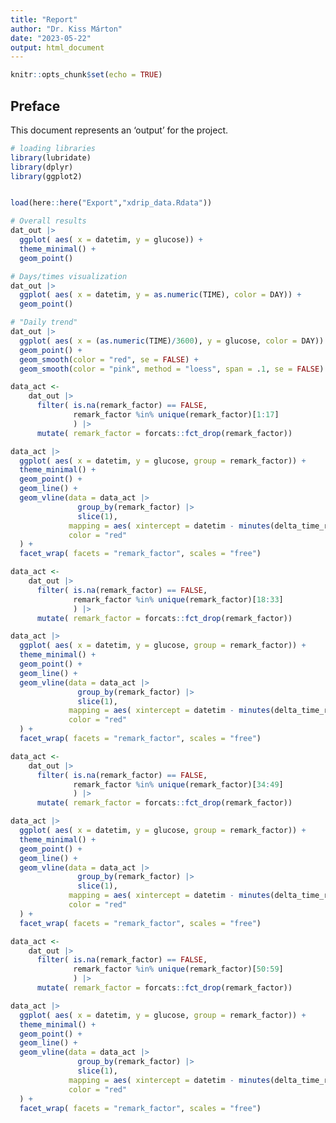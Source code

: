 ```yaml
---
title: "Report"
author: "Dr. Kiss Márton"
date: "2023-05-22"
output: html_document
---
```


```r
knitr::opts_chunk$set(echo = TRUE)
```

## Preface

This document represents an 'output' for the project.

```r
# loading libraries
library(lubridate)
library(dplyr)
library(ggplot2)


load(here::here("Export","xdrip_data.Rdata"))

```


```r

# Overall results
dat_out |>
  ggplot( aes( x = datetim, y = glucose)) +
  theme_minimal() +
  geom_point()

```

```r
# Days/times visualization
dat_out |>
  ggplot( aes( x = datetim, y = as.numeric(TIME), color = DAY)) +
  geom_point()

```

```r

# "Daily trend"
dat_out |>
  ggplot( aes( x = (as.numeric(TIME)/3600), y = glucose, color = DAY)) +
  geom_point() +
  geom_smooth(color = "red", se = FALSE) +
  geom_smooth(color = "pink", method = "loess", span = .1, se = FALSE)

```

```r

data_act <- 
    dat_out |>
      filter( is.na(remark_factor) == FALSE,
              remark_factor %in% unique(remark_factor)[1:17]
              ) |>
      mutate( remark_factor = forcats::fct_drop(remark_factor)) 

data_act |>
  ggplot( aes( x = datetim, y = glucose, group = remark_factor)) +
  theme_minimal() +
  geom_point() +
  geom_line() +
  geom_vline(data = data_act |> 
               group_by(remark_factor) |> 
               slice(1),
             mapping = aes( xintercept = datetim - minutes(delta_time_remark )),
             color = "red"
  ) +
  facet_wrap( facets = "remark_factor", scales = "free")

```


```r

data_act <- 
    dat_out |>
      filter( is.na(remark_factor) == FALSE,
              remark_factor %in% unique(remark_factor)[18:33]
              ) |>
      mutate( remark_factor = forcats::fct_drop(remark_factor)) 

data_act |>
  ggplot( aes( x = datetim, y = glucose, group = remark_factor)) +
  theme_minimal() +
  geom_point() +
  geom_line() +
  geom_vline(data = data_act |> 
               group_by(remark_factor) |> 
               slice(1),
             mapping = aes( xintercept = datetim - minutes(delta_time_remark )),
             color = "red"
  ) +
  facet_wrap( facets = "remark_factor", scales = "free")

```


```r

data_act <- 
    dat_out |>
      filter( is.na(remark_factor) == FALSE,
              remark_factor %in% unique(remark_factor)[34:49]
              ) |>
      mutate( remark_factor = forcats::fct_drop(remark_factor)) 

data_act |>
  ggplot( aes( x = datetim, y = glucose, group = remark_factor)) +
  theme_minimal() +
  geom_point() +
  geom_line() +
  geom_vline(data = data_act |> 
               group_by(remark_factor) |> 
               slice(1),
             mapping = aes( xintercept = datetim - minutes(delta_time_remark )),
             color = "red"
  ) +
  facet_wrap( facets = "remark_factor", scales = "free")

```



```r

data_act <- 
    dat_out |>
      filter( is.na(remark_factor) == FALSE,
              remark_factor %in% unique(remark_factor)[50:59]
              ) |>
      mutate( remark_factor = forcats::fct_drop(remark_factor)) 

data_act |>
  ggplot( aes( x = datetim, y = glucose, group = remark_factor)) +
  theme_minimal() +
  geom_point() +
  geom_line() +
  geom_vline(data = data_act |> 
               group_by(remark_factor) |> 
               slice(1),
             mapping = aes( xintercept = datetim - minutes(delta_time_remark )),
             color = "red"
  ) +
  facet_wrap( facets = "remark_factor", scales = "free")

```

